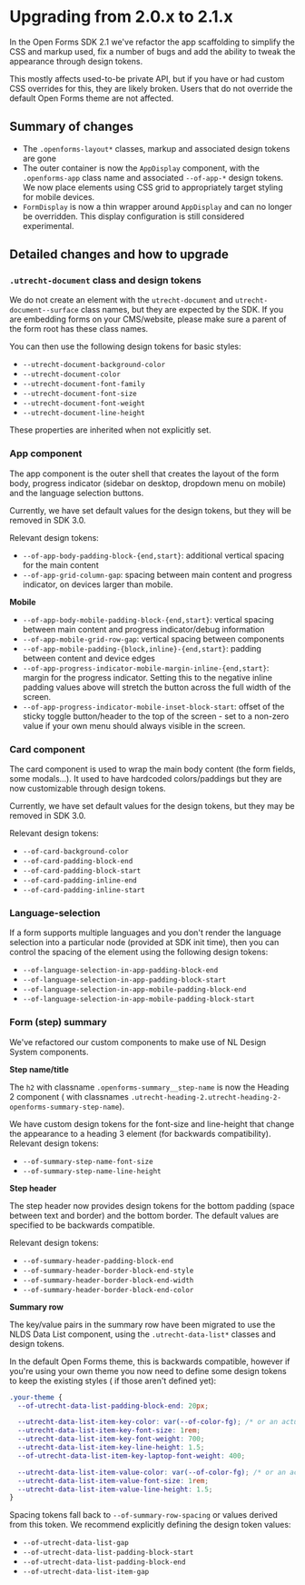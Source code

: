 
<Meta title="Developers / Upgrade notes / 2.1.0" />

# Upgrading from 2.0.x to 2.1.x

In the Open Forms SDK 2.1 we've refactor the app scaffolding to simplify the CSS and markup used,
fix a number of bugs and add the ability to tweak the appearance through design tokens.

This mostly affects used-to-be private API, but if you have or had custom CSS overrides for this,
they are likely broken. Users that do not override the default Open Forms theme are not affected.

## Summary of changes

- The `.openforms-layout*` classes, markup and associated design tokens are gone
- The outer container is now the `AppDisplay` component, with the `.openforms-app` class name and
  associated `--of-app-*` design tokens. We now place elements using CSS grid to appropriately
  target styling for mobile devices.
- `FormDisplay` is now a thin wrapper around `AppDisplay` and can no longer be overridden. This
  display configuration is still considered experimental.

## Detailed changes and how to upgrade

### `.utrecht-document` class and design tokens

We do not create an element with the `utrecht-document` and `utrecht-document--surface` class names,
but they are expected by the SDK. If you are embedding forms on your CMS/website, please make sure a
parent of the form root has these class names.

You can then use the following design tokens for basic styles:

- `--utrecht-document-background-color`
- `--utrecht-document-color`
- `--utrecht-document-font-family`
- `--utrecht-document-font-size`
- `--utrecht-document-font-weight`
- `--utrecht-document-line-height`

These properties are inherited when not explicitly set.

### App component

The app component is the outer shell that creates the layout of the form body, progress indicator
(sidebar on desktop, dropdown menu on mobile) and the language selection buttons.

Currently, we have set default values for the design tokens, but they will be removed in SDK 3.0.

Relevant design tokens:

- `--of-app-body-padding-block-{end,start}`: additional vertical spacing for the main content
- `--of-app-grid-column-gap`: spacing between main content and progress indicator, on devices larger
  than mobile.

**Mobile**

- `--of-app-body-mobile-padding-block-{end,start}`: vertical spacing between main content and
  progress indicator/debug information
- `--of-app-mobile-grid-row-gap`: vertical spacing between components
- `--of-app-mobile-padding-{block,inline}-{end,start}`: padding between content and device edges
- `--of-app-progress-indicator-mobile-margin-inline-{end,start}`: margin for the progress indicator.
  Setting this to the negative inline padding values above will stretch the button across the full
  width of the screen.
- `--of-app-progress-indicator-mobile-inset-block-start`: offset of the sticky toggle button/header
  to the top of the screen - set to a non-zero value if your own menu should always visible in the
  screen.

### Card component

The card component is used to wrap the main body content (the form fields, some modals...). It used
to have hardcoded colors/paddings but they are now customizable through design tokens.

Currently, we have set default values for the design tokens, but they may be removed in SDK 3.0.

Relevant design tokens:

- `--of-card-background-color`
- `--of-card-padding-block-end`
- `--of-card-padding-block-start`
- `--of-card-padding-inline-end`
- `--of-card-padding-inline-start`

### Language-selection

If a form supports multiple languages and you don't render the language selection into a particular
node (provided at SDK init time), then you can control the spacing of the element using the
following design tokens:

- `--of-language-selection-in-app-padding-block-end`
- `--of-language-selection-in-app-padding-block-start`
- `--of-language-selection-in-app-mobile-padding-block-end`
- `--of-language-selection-in-app-mobile-padding-block-start`

### Form (step) summary

We've refactored our custom components to make use of NL Design System components.

**Step name/title**

The `h2` with classname `.openforms-summary__step-name` is now the Heading 2 component ( with
classnames `.utrecht-heading-2.utrecht-heading-2-openforms-summary-step-name`).

We have custom design tokens for the font-size and line-height that change the appearance to a
heading 3 element (for backwards compatibility). Relevant design tokens:

- `--of-summary-step-name-font-size`
- `--of-summary-step-name-line-height`

**Step header**

The step header now provides design tokens for the bottom padding (space between text and border)
and the bottom border. The default values are specified to be backwards compatible.

Relevant design tokens:

- `--of-summary-header-padding-block-end`
- `--of-summary-header-border-block-end-style`
- `--of-summary-header-border-block-end-width`
- `--of-summary-header-border-block-end-color`

**Summary row**

The key/value pairs in the summary row have been migrated to use the NLDS Data List component, using
the `.utrecht-data-list*` classes and design tokens.

In the default Open Forms theme, this is backwards compatible, however if you're using your own
theme you now need to define some design tokens to keep the existing styles ( if those aren't
defined yet):

```css
.your-theme {
  --of-utrecht-data-list-padding-block-end: 20px;

  --utrecht-data-list-item-key-color: var(--of-color-fg); /* or an actual color value */
  --utrecht-data-list-item-key-font-size: 1rem;
  --utrecht-data-list-item-key-font-weight: 700;
  --utrecht-data-list-item-key-line-height: 1.5;
  --of-utrecht-data-list-item-key-laptop-font-weight: 400;

  --utrecht-data-list-item-value-color: var(--of-color-fg); /* or an actual color value */
  --utrecht-data-list-item-value-font-size: 1rem;
  --utrecht-data-list-item-value-line-height: 1.5;
}
```

Spacing tokens fall back to `--of-summary-row-spacing` or values derived from this token. We
recommend explicitly defining the design token values:

- `--of-utrecht-data-list-gap`
- `--of-utrecht-data-list-padding-block-start`
- `--of-utrecht-data-list-padding-block-end`
- `--of-utrecht-data-list-item-gap`
